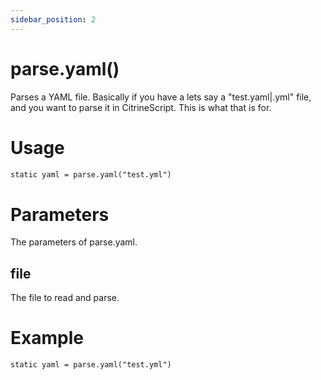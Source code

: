 ```yaml
---
sidebar_position: 2
---
```


# parse.yaml()

Parses a YAML file. Basically if you have a lets say a "test.yaml|.yml" file, and you want to parse it in CitrineScript. This is what that is for.

# Usage

```txt title="usage.ces"
static yaml = parse.yaml("test.yml")
```

# Parameters

The parameters of parse.yaml.

## file

The file to read and parse.

# Example

```txt title="example.ces"
static yaml = parse.yaml("test.yml")
```